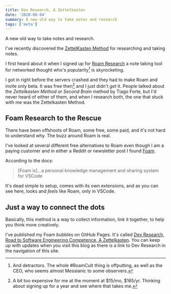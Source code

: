 ```yaml
---
title: Dev Research, A Zettelkasten
date: '2020-08-04'
summary: A new old way to take notes and research
tags: ['meta']
---
```

A new old way to take notes and research.

I've recently discovered the [ZettelKasten Method](https://zettelkasten.de/posts/overview/) for researching and taking notes.

I first heard about it when I signed up for [Roam Research](https://roamresearch.com/) a note taking tool for networked thought who's popularity[^1] is skyrocketing.



I got in right before the servers crashed and they had to make Roam and invite only beta. It was free then[^2] and I just didn't *get* it. People talked about the *Zettelkasten Method* or *Second Brain* method by Tiago Forte, but I'd never heard of either of them, and when I research both, the one that stuck with me was the Zettelkasten Method.

## Foam Research to the Rescue

There have been offshoots of Roam, some free, some paid, and it's not hard to understand why. The buzz around Roam is real.

I've looked at several different free alternatives to Roam even though I am a paying customer and in either a Reddit or newsletter post I found [Foam](https://foambubble.github.io/foam/).

According to the docs:

> [Foam is]...a personal knowledge management and sharing system for VSCode

It's dead simple to setup, comes with its own extensions, and as you can see here, looks and *feels* like Roam, only in VSCode.


## Just a way to connect the dots

Basically, this method is a way to collect information, link it together, to help you think more creatively.

I've published my Foam bubbles on GitHub Pages. It's called [Dev Research, Road to Software Engineering Competence, A Zettelkasten](https://research.tiffanywhite.dev/). You can keep up with updates when you visit this blog as there is a link to Dev Research in the navigation of this site.


[^1]: And detractors. The whole #RoamCult thing is offputting, as well as the CEO, who seems almost Messianic to some observers.
[^2]: A bit too expensive for me at the moment at $15/mo, $165/yr. Thinking about signing up for a year and see where that takes me.